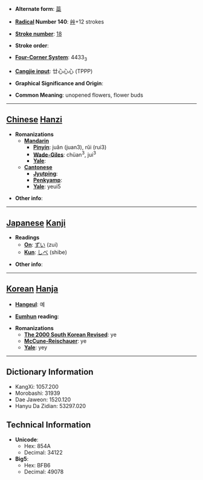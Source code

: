 * '''Alternate form''': [[蘂]]

* '''[[Wiktionary:Chinese radical index| Radical]] Number 140''': [[Wiktionary:Chinese radical index 艸|艸]]+12 strokes

* '''[[Wiktionary:Chinese total strokes index|Stroke number]]''': [[Wiktionary:Chinese total strokes index 18|18]]

* '''Stroke order''': 

* '''[[Wiktionary:Chinese four corner index|Four-Corner System]]''': 4433<sub>3</sub>

* '''[[Wiktionary:Chinese Cangjie index|Cangjie input]]''': 廿心心心 (TPPP)

* '''Graphical Significance and Origin''': 

* '''Common Meaning''': unopened flowers, flower buds

----

== [[Chinese]] [[Hanzi]] ==

* '''Romanizations'''
** '''[[Mandarin]]'''
*** '''[[Pinyin]]''': juǎn (juan3), rǔi (rui3)
*** '''[[Wade-Giles]]''': chüan<sup>3</sup>, jui<sup>3</sup>
*** '''[[Yale]]''': 
** '''[[Cantonese]]'''
*** '''[[Jyutping]]''':
*** '''[[Penkyamp]]''': 
*** '''[[Yale]]''': yeui5

* '''Other info''': 

----

== [[Japanese]] [[Kanji]] ==

* '''Readings'''
** '''[[On]]''': [[ずい]] (zui)
** '''[[Kun]]''': [[しべ]] (shibe)

* '''Other info''':  

----

== [[Korean]] [[Hanja]] ==

* '''[[Hangeul]]''': 예

* '''[[Eumhun]] reading''': 

* '''Romanizations'''
** '''[[The 2000 South Korean Revised Romanization|The 2000 South Korean Revised]]''': ye
** '''[[McCune-Reischauer]]''': ye
** '''[[Yale]]''': yey

----

== Dictionary Information ==

* KangXi: 1057.200
* Morobashi: 31939
* Dae Jaweon: 1520.120
* Hanyu Da Zidian: 53297.020

== Technical Information ==

* '''Unicode''':
** Hex: 854A
** Decimal: 34122
* '''Big5''':
** Hex: BFB6
** Decimal: 49078